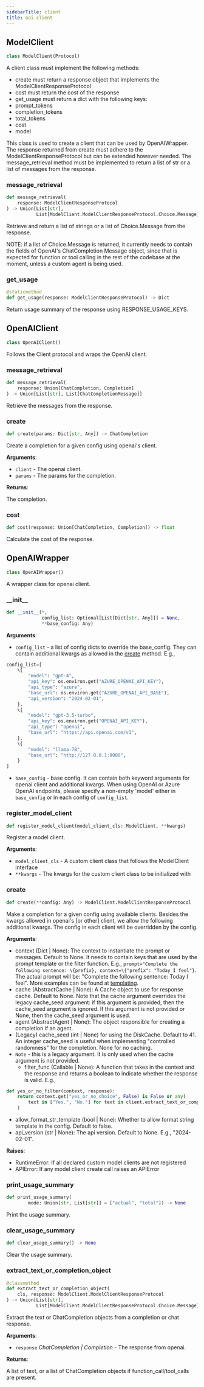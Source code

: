 ```yaml
---
sidebarTitle: client
title: oai.client
---
```


## ModelClient

```python
class ModelClient(Protocol)
```

A client class must implement the following methods:
- create must return a response object that implements the ModelClientResponseProtocol
- cost must return the cost of the response
- get_usage must return a dict with the following keys:
- prompt_tokens
- completion_tokens
- total_tokens
- cost
- model

This class is used to create a client that can be used by OpenAIWrapper.
The response returned from create must adhere to the ModelClientResponseProtocol but can be extended however needed.
The message_retrieval method must be implemented to return a list of str or a list of messages from the response.

### message\_retrieval

```python
def message_retrieval(
    response: ModelClientResponseProtocol
) -> Union[List[str],
           List[ModelClient.ModelClientResponseProtocol.Choice.Message]]
```

Retrieve and return a list of strings or a list of Choice.Message from the response.

NOTE: if a list of Choice.Message is returned, it currently needs to contain the fields of OpenAI's ChatCompletion Message object,
since that is expected for function or tool calling in the rest of the codebase at the moment, unless a custom agent is being used.

### get\_usage

```python
@staticmethod
def get_usage(response: ModelClientResponseProtocol) -> Dict
```

Return usage summary of the response using RESPONSE_USAGE_KEYS.

## OpenAIClient

```python
class OpenAIClient()
```

Follows the Client protocol and wraps the OpenAI client.

### message\_retrieval

```python
def message_retrieval(
    response: Union[ChatCompletion, Completion]
) -> Union[List[str], List[ChatCompletionMessage]]
```

Retrieve the messages from the response.

### create

```python
def create(params: Dict[str, Any]) -> ChatCompletion
```

Create a completion for a given config using openai's client.

**Arguments**:

- `client` - The openai client.
- `params` - The params for the completion.
  

**Returns**:

  The completion.

### cost

```python
def cost(response: Union[ChatCompletion, Completion]) -> float
```

Calculate the cost of the response.

## OpenAIWrapper

```python
class OpenAIWrapper()
```

A wrapper class for openai client.

### \_\_init\_\_

```python
def __init__(*,
             config_list: Optional[List[Dict[str, Any]]] = None,
             **base_config: Any)
```

**Arguments**:

- `config_list` - a list of config dicts to override the base_config.
  They can contain additional kwargs as allowed in the [create](/docs/reference/oai/client#create) method. E.g.,
  
```python
config_list=[
    \{
        "model": "gpt-4",
        "api_key": os.environ.get("AZURE_OPENAI_API_KEY"),
        "api_type": "azure",
        "base_url": os.environ.get("AZURE_OPENAI_API_BASE"),
        "api_version": "2024-02-01",
    },
    \{
        "model": "gpt-3.5-turbo",
        "api_key": os.environ.get("OPENAI_API_KEY"),
        "api_type": "openai",
        "base_url": "https://api.openai.com/v1",
    },
    \{
        "model": "llama-7B",
        "base_url": "http://127.0.0.1:8080",
    }
]
```
  
- `base_config` - base config. It can contain both keyword arguments for openai client
  and additional kwargs.
  When using OpenAI or Azure OpenAI endpoints, please specify a non-empty 'model' either in `base_config` or in each config of `config_list`.

### register\_model\_client

```python
def register_model_client(model_client_cls: ModelClient, **kwargs)
```

Register a model client.

**Arguments**:

- `model_client_cls` - A custom client class that follows the ModelClient interface
- `**kwargs` - The kwargs for the custom client class to be initialized with

### create

```python
def create(**config: Any) -> ModelClient.ModelClientResponseProtocol
```

Make a completion for a given config using available clients.
Besides the kwargs allowed in openai's [or other] client, we allow the following additional kwargs.
The config in each client will be overridden by the config.

**Arguments**:

  - context (Dict | None): The context to instantiate the prompt or messages. Default to None.
  It needs to contain keys that are used by the prompt template or the filter function.
  E.g., `prompt="Complete the following sentence: \{prefix}, context=\{"prefix": "Today I feel"}`.
  The actual prompt will be:
  "Complete the following sentence: Today I feel".
  More examples can be found at [templating](/docs/Use-Cases/enhanced_inference#templating).
  - cache (AbstractCache | None): A Cache object to use for response cache. Default to None.
  Note that the cache argument overrides the legacy cache_seed argument: if this argument is provided,
  then the cache_seed argument is ignored. If this argument is not provided or None,
  then the cache_seed argument is used.
  - agent (AbstractAgent | None): The object responsible for creating a completion if an agent.
  - (Legacy) cache_seed (int | None) for using the DiskCache. Default to 41.
  An integer cache_seed is useful when implementing "controlled randomness" for the completion.
  None for no caching.
- `Note` - this is a legacy argument. It is only used when the cache argument is not provided.
  - filter_func (Callable | None): A function that takes in the context and the response
  and returns a boolean to indicate whether the response is valid. E.g.,
  
```python
def yes_or_no_filter(context, response):
    return context.get("yes_or_no_choice", False) is False or any(
        text in ["Yes.", "No."] for text in client.extract_text_or_completion_object(response)
    )
```
  
  - allow_format_str_template (bool | None): Whether to allow format string template in the config. Default to false.
  - api_version (str | None): The api version. Default to None. E.g., "2024-02-01".

**Raises**:

  - RuntimeError: If all declared custom model clients are not registered
  - APIError: If any model client create call raises an APIError

### print\_usage\_summary

```python
def print_usage_summary(
        mode: Union[str, List[str]] = ["actual", "total"]) -> None
```

Print the usage summary.

### clear\_usage\_summary

```python
def clear_usage_summary() -> None
```

Clear the usage summary.

### extract\_text\_or\_completion\_object

```python
@classmethod
def extract_text_or_completion_object(
    cls, response: ModelClient.ModelClientResponseProtocol
) -> Union[List[str],
           List[ModelClient.ModelClientResponseProtocol.Choice.Message]]
```

Extract the text or ChatCompletion objects from a completion or chat response.

**Arguments**:

- `response` _ChatCompletion | Completion_ - The response from openai.
  

**Returns**:

  A list of text, or a list of ChatCompletion objects if function_call/tool_calls are present.

